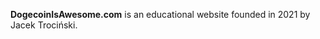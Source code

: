 {{short description|Educational Website}}
{{Use mdy dates|date=March 2021}}
{{Infobox website
| name = DogecoinIsAwesome.com
| logo = 
| screenshot = 
| location = 
| owner = Jacek Trociński
| url = {{URL|https://www.dogecoinisawesome.com/|DogecoinIsAwesome.com}}
| registration = Not Required
| language = English
| current_status = Active
| foundation = {{start date and age|2021|3|19}}<ref>{{Cite web|url=https://github.com/dogecoinisawesome-dot-com/DogecoinIsAwesome.com/releases/tag/v0.1.0|title=DogecoinIsAwesome.com|website=GitHub|access-date=2019-02-19}}</ref>
| website_type = Educational
| Employees = 
| author = Jacek Trociński
}}
'''DogecoinIsAwesome.com''' is an educational website founded in 2021 by Jacek Trociński.

<references> </references>
